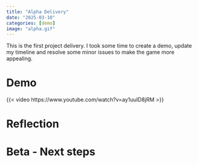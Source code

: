 ```yaml
---
title: "Alpha Delivery"
date: "2025-03-10"
categories: [demo]
image: "alpha.gif"
---
```


This is the first project delivery. I took some time to create a demo, update my timeline and resolve some minor issues to make the game more appealing.

# Demo

{{< video https://www.youtube.com/watch?v=ay1uuID8jRM >}}

# Reflection

# Beta - Next steps